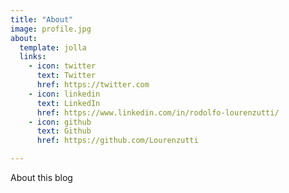 ```yaml
---
title: "About"
image: profile.jpg
about:
  template: jolla
  links:
    - icon: twitter
      text: Twitter
      href: https://twitter.com
    - icon: linkedin
      text: LinkedIn
      href: https://www.linkedin.com/in/rodolfo-lourenzutti/
    - icon: github
      text: Github
      href: https://github.com/Lourenzutti

---
```


About this blog
